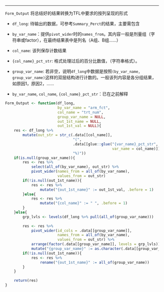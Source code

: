 ------

`Form_Output` 将总结好的结果转换为TFL中要求的按列呈现的形式

- `df_long`: 待输出的数据，可参考`Summary_Perct`的结果，主要需包含

- `by_var_name`：提供`pivot_wider`时的`names_from`。其内容一般是剂量组（字符串或factor），在最终结果表中是列名（A组、B组……）

- `col_name`: 该列保存计数结果

- `{col_name}_pct_str`: 格式处理过后的百分比数值，（字符串格式）。

- `group_var_name`: 若非空，说明`df_long`中数据是按照`(by_var_name, group_var_name)`这样的双层结构进行计数的。一般该列内容是各分组结果，如原因1，原因2，……

- `by_var_name`, `col_name`, `{col_name}_pct_str`：已在之前解释

```r
Form_Output <- function(df_long, 
                        by_var_name = "arm_fct", 
                        col_name = "trt_num", 
                        group_var_name = NULL, 
                        out_1st_name = NULL, 
                        out_1st_val = NULL){
    res <- df_long %>%
        mutate(out_str = str_c(.data[[col_name]], 
                               "(", 
                               .data[[glue::glue("{var_name}_pct_str", 
                                                 var_name = col_name)]], 
                               "%)"))
    if(is.null(group_var_name)){
        res <- res %>%
            select(all_of(by_var_name), out_str) %>%
            pivot_wider(names_from = all_of(by_var_name), 
                        values_from = out_str) 
        if(!is.null(out_1st_name)){
            res <- res %>%
                mutate("{out_1st_name}" := out_1st_val, .before = 1)
        }else{
            res <- res %>%
                mutate("{col_name}" := " ", .before = 1)
        }
    }else{
        grp_lvls <- levels(df_long %>% pull(all_of(group_var_name)))
        
        res <- res %>%
            pivot_wider(id_cols = .data[[group_var_name]], 
                        names_from = all_of(by_var_name), 
                        values_from = out_str) %>%
            arrange(factor(.data[[group_var_name]], levels = grp_lvls)) %>%    # 确保输出行的顺序与原始`group_var_name`的level一致
            mutate("{group_var_name}" := as.character(.data[[group_var_name]]))
        if(!is.null(out_1st_name)){
            res <- res %>%
                rename("{out_1st_name}" := all_of(group_var_name))
        }
    }
    
    return(res)
}
```